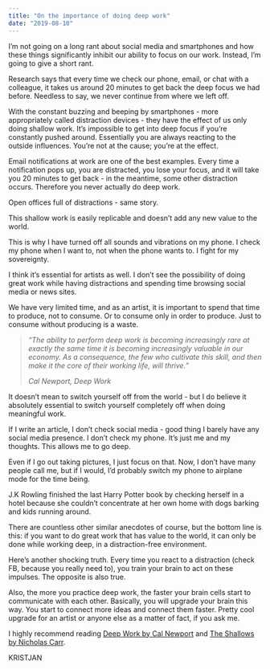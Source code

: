 ```yaml
---
title: "On the importance of doing deep work"
date: "2019-08-10"
---
```


I’m not going on a long rant about social media and smartphones and how these things significantly inhibit our ability to focus on our work. Instead, I’m going to give a short rant.

Research says that every time we check our phone, email, or chat with a colleague, it takes us around 20 minutes to get back the deep focus we had before. Needless to say, we never continue from where we left off.

With the constant buzzing and beeping by smartphones - more appropriately called distraction devices - they have the effect of us only doing shallow work. It’s impossible to get into deep focus if you’re constantly pushed around. Essentially you are always reacting to the outside influences. You’re not at the cause; you’re at the effect.

Email notifications at work are one of the best examples. Every time a notification pops up, you are distracted, you lose your focus, and it will take you 20 minutes to get back - in the meantime, some other distraction occurs. Therefore you never actually do deep work.

Open offices full of distractions - same story.

This shallow work is easily replicable and doesn’t add any new value to the world.

This is why I have turned off all sounds and vibrations on my phone. I check my phone when I want to, not when the phone wants to. I fight for my sovereignty.

I think it’s essential for artists as well. I don’t see the possibility of doing great work while having distractions and spending time browsing social media or news sites.

We have very limited time, and as an artist, it is important to spend that time to produce, not to consume. Or to consume only in order to produce. Just to consume without producing is a waste.

> _“The ability to perform deep work is becoming increasingly rare at exactly the same time it is becoming increasingly valuable in our economy. As a consequence, the few who cultivate this skill, and then make it the core of their working life, will thrive.”_
> 
> _Cal Newport, Deep Work_

It doesn’t mean to switch yourself off from the world - but I do believe it absolutely essential to switch yourself completely off when doing meaningful work.

If I write an article, I don’t check social media - good thing I barely have any social media presence. I don’t check my phone. It’s just me and my thoughts. This allows me to go deep.

Even if I go out taking pictures, I just focus on that. Now, I don’t have many people call me, but if I would, I’d probably switch my phone to airplane mode for the time being.

J.K Rowling finished the last Harry Potter book by checking herself in a hotel because she couldn’t concentrate at her own home with dogs barking and kids running around.

There are countless other similar anecdotes of course, but the bottom line is this: if you want to do great work that has value to the world, it can only be done while working deep, in a distraction-free environment.

Here’s another shocking truth. Every time you react to a distraction (check FB, because you really need to), you train your brain to act on these impulses. The opposite is also true.

Also, the more you practice deep work, the faster your brain cells start to communicate with each other. Basically, you will upgrade your brain this way. You start to connect more ideas and connect them faster. Pretty cool upgrade for an artist or anyone else as a matter of fact, if you ask me.

I highly recommend reading [Deep Work by Cal Newport](https://amzn.to/33l2tuJ) and [The Shallows by Nicholas Carr](https://amzn.to/2Manwea).

KRISTJAN

